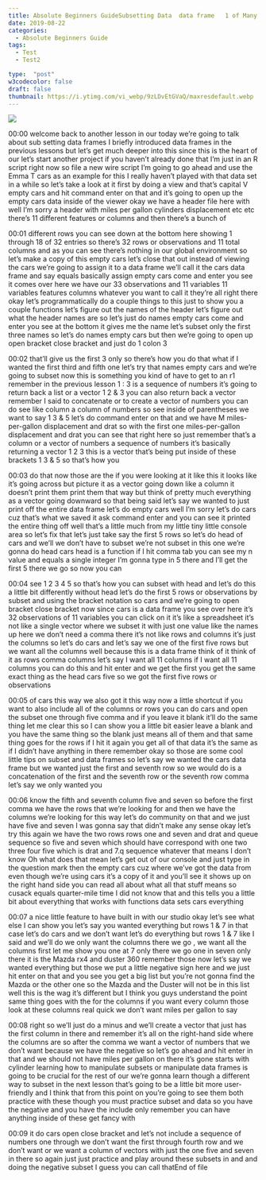 ```yaml
---
title: Absolute Beginners GuideSubsetting Data  data frame   1 of Many   R Lesson 9
date: 2019-08-22
categories:
  - Absolute Beginners Guide
tags:
  - Test
  - Test2

type:  "post"
w3codecolor: false
draft: false
thumbnail: https://i.ytimg.com/vi_webp/9zLDvEtGVaQ/maxresdefault.webp
---
```


<a href="https://www.youtube.com/watch?v=9zLDvEtGVaQ">
<img src="auto-posts/images/10-AbsoluteBeginnersGuide-RandomNumbers,Seeds-RLesson8.webm.jpg">
</a>









00:00
welcome back to another lesson in our today we're going to talk about sub
setting data frames I briefly introduced data frames in the previous lessons but
let's get much deeper into this since this is the heart of our let's start
another project if you haven't already done that I'm just in an R script right
now so file a new wire script I'm going to go ahead and use the Emma T cars as
an example for this I really haven't played with that data set in a while so
let's take a look at it first by doing a
view and that's capital V empty cars and
hit command enter on that and it's going
to open up the empty cars data inside of the viewer okay we have a header file
here with well I'm sorry a header with miles per gallon cylinders displacement
etc etc there's 11 different features or columns and then there's a bunch of

00:01
different rows you can see down at the bottom here showing 1 through 18 of 32
entries so there's 32 rows or observations and 11 total columns and as
you can see there's nothing in our global environment so let's make a copy
of this empty cars let's close that out instead of viewing the cars we're going
to assign it to a data frame we'll call it the cars data frame and say equals
basically assign empty cars come and enter you see it comes over here we have
our 33 observations and 11 variables 11 variables features columns whatever you
want to call it they're all right there okay let's programmatically do a couple
things to this just to show you a couple functions let's figure out the names of
the header let's figure out what the header names are so let's just do names
empty cars come and enter you see at the bottom it gives me the name
let's subset only the first three names so let's do names empty cars but then
we're going to open up open bracket close bracket and just do 1 colon 3

00:02
that'll give us the first 3 only so there's how you do that what if I wanted
the first third and fifth one let's try that names empty cars and we're going to
subset now this is something you kind of have to get
to an r1 remember in the previous lesson 1 : 3 is a sequence of numbers it's
going to return back a list or a vector 1 2 &amp; 3 you can also return back a
vector remember I said to concatenate or
to create a vector of numbers you can do see like column a column of numbers so
see inside of parentheses we want to say 1 3 &amp; 5
let's do command enter on that and we have M miles-per-gallon displacement and
drat so with the first one miles-per-gallon displacement and drat
you can see that right here so just remember that's a column or a vector of
numbers a sequence of numbers it's basically returning a vector 1 2 3 this
is a vector that's being put inside of
these brackets 1 3 &amp; 5 so that's how you

00:03
do that now those are the if you were looking at it like this it looks like
it's going across but picture it as a vector going down like a column it
doesn't print them print them that way but think of pretty much everything as a
vector going downward so that being said let's say we wanted to just print off
the entire data frame let's do empty cars well I'm sorry
let's do cars cuz that's what we saved it ask command enter and you can see it
printed the entire thing off well that's
a little much from my little tiny little console area so let's fix that let's
just take say the first 5 rows so let's do head of cars and we'll we don't have
to subset we're not subset in this one we're gonna do head cars head is a
function if I hit comma tab you can see my n value and equals a single integer
I'm gonna type in 5 there and I'll get the first 5 there we go so now you can

00:04
see 1 2 3 4 5 so that's how you can subset with head and let's do this a
little bit differently without head let's do the first 5 rows or
observations by subset and using the bracket notation so cars and we're going
to open bracket close bracket now since cars is a data frame you see over here
it's 32 observations of 11 variables you can click on it it's like a spreadsheet
it's not like a single vector where we subset it with just one value like
the names up here we don't need a comma there it's not like rows and columns
it's just the columns so let's do cars and let's say we one of the first five
rows but we want all the columns well because this is a data frame think of it
think of it as rows comma columns let's say I want all 11 columns if I want all
11 columns you can do this and hit enter and we get the first you get the same
exact thing as the head cars five so we got the first five rows or observations

00:05
of cars this way we also got it this way now a little shortcut if you want to
also include all of the columns or rows you can do cars and open the subset one
through five comma and if you leave it blank it'll do the same thing let me
clear this so I can show you a little bit easier leave a blank and you have
the same thing so the blank just means all of them and that same thing goes for
the rows if I hit it again you get all of that data it's the same as if I
didn't have anything in there remember okay so those are some cool little tips
on subset and data frames so let's say we wanted the cars data frame but we
wanted just the first and seventh row so we would do is a concatenation of the
first and the seventh row or the seventh row comma let's say we only wanted you

00:06
know the fifth and seventh column five and seven so before the first comma we
have the rows that we're looking for and then we have the columns we're looking
for this way let's do community on that and we just have five and seven I was
gonna say that didn't make any sense okay let's try this again we have the
two rows rows one and seven and drat and queue sequence so five and seven which
should have correspond with one two three four five which is drat and 7.q
sequence whatever that means I don't know Oh what does that mean let's get
out of our console and just type in the question mark
then the empty cars cuz where we've got the data from even though we're using
cars it's a copy of it and you'll see it shows up on the right hand side you can
read all about what all that stuff means
so cusack equals quarter-mile time I did not know that and this tells you a
little bit about everything that works with functions data sets cars everything

00:07
a nice little feature to have built in with our studio okay let's see what else
I can show you let's say you wanted everything but rows 1 &amp; 7 in that case
let's do cars and we don't want let's do
everything but rows 1 &amp; 7 like I said and we'll do we only want the columns
there we go , we want all the columns first let me show you one at 7 only
there we go one in seven only there it is the Mazda
rx4 and duster 360 remember those now let's say we wanted everything but those
we put a little negative sign here and we just hit enter on that and you see
you get a big list but you're not gonna find the Mazda or the other one so the
Mazda and the Duster will not be in this
list well this is the wag it's different but I think you guys understand the
point same thing goes with the for the columns if you want every column those
look at these columns real quick we don't want miles per gallon to say

00:08
right so we'll just do a minus and we'll create a vector that just has the first
column in there and remember it's all on the right-hand side where the columns
are so after the comma we want a vector of numbers that we don't want because we
have the negative so let's go ahead and hit enter in that and we should not have
miles per gallon on there it's gone starts with cylinder learning how to
manipulate subsets or manipulate data frames is going to be crucial for the
rest of our we're gonna learn though a different way to subset in the next
lesson that's going to be a little bit more user-friendly and I think that from
this point on you're going to see them both practice with these though you must
practice subset and data so you have the negative and you have the
include only remember you can have anything inside of these get fancy with

00:09
it do cars open close bracket and let's not include a sequence of numbers one
through we don't want the first through fourth row and we don't want or we want
a column of vectors with just the one five and seven in there
so again just just practice and play around these subsets in and and doing
the negative subset I guess you can call thatEnd of file

